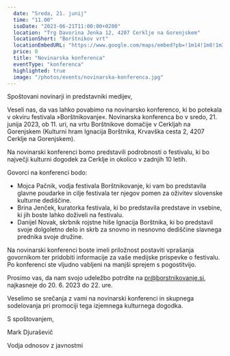 ```yaml
---
  date: "Sreda, 21. junij"
  time: "11.00"
  isoDate: "2023-06-21T11:00:00+0200"
  location: "Trg Davorina Jenka 12, 4207 Cerklje na Gorenjskem"
  locationShort: "Borštnikov vrt"
  locationEmbedURL: "https://www.google.com/maps/embed?pb=!1m14!1m8!1m3!1d11035.381083651773!2d14.4877931!3d46.2533037!3m2!1i1024!2i768!4f13.1!3m3!1m2!1s0x477ab433092f1209%3A0x6c35eb815662dbce!2sRojstna%20hi%C5%A1a%20Ignacija%20Bor%C5%A1tnika!5e0!3m2!1sen!2ssi!4v1686094869603!5m2!1sen!2ssi"
  price: 0
  title: "Novinarska konferenca"
  eventType: "konferenca"
  highlighted: true
  image: "/photos/events/novinarska-konferenca.jpg"
---
```


Spoštovani novinarji in predstavniki medijev,

Veseli nas, da vas lahko povabimo na novinarsko konferenco, ki bo potekala v okviru festivala »Borštnikovanje«. Novinarska konferenca bo v sredo, 21. junija 2023, ob 11. uri, na vrtu Borštnikove domačije v Cerkljah na Gorenjskem (Kulturni hram Ignacija Borštnika, Krvavška cesta 2, 4207 Cerklje na Gorenjskem).

Na novinarski konferenci bomo predstavili podrobnosti o festivalu, ki bo največji kulturni dogodek za Cerklje in okolico v zadnjih 10 letih.

Govorci na konferenci bodo:

- Mojca Pačnik, vodja festivala Borštnikovanje, ki vam bo predstavila glavne poudarke in cilje festivala ter njegov pomen za oživitev slovenske kulturne dediščine.
- Brina Jenček, kuratorka festivala, ki bo predstavila predstave in vsebine, ki jih boste lahko doživeli na festivalu.
- Danijel Novak, skrbnik rojstne hiše Ignacija Borštnika, ki bo predstavil svoje dolgoletno delo in skrb za snovno in nesnovno dediščine slavnega prednika svoje družine.

Na novinarski konferenci boste imeli priložnost postaviti vprašanja govornikom ter pridobiti informacije za vaše medijske prispevke o festivalu. Po konferenci ste vljudno vabljeni na manjši sprejem s pogostitvijo.

Prosimo vas, da nam svojo udeležbo potrdite na pr@borstnikovanje.si, najkasneje do 20. 6. 2023 do 22. ure.

Veselimo se srečanja z vami na novinarski konferenci in skupnega sodelovanja pri promociji tega izjemnega kulturnega dogodka.

S spoštovanjem,

Mark Djuraševič

Vodja odnosov z javnostmi
